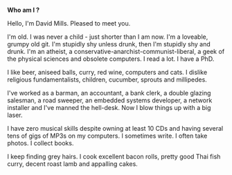 ''' Who am I ?'''

Hello, I'm David Mills. Pleased to meet you.

I'm old. I was never a child - just shorter than I am now. I'm a loveable, grumpy old git. I'm stupidly shy unless drunk, then I'm stupidly shy and drunk. I'm an atheist, a conservative-anarchist-communist-liberal, a geek of the physical sciences and obsolete computers. I read a lot. I have a PhD.

I like beer, aniseed balls, curry, red wine, computers and cats. I dislike religious fundamentalists, children, cucumber, sprouts and millipedes.

I've worked as a barman, an accountant, a bank clerk, a double glazing salesman, a road sweeper, an embedded systems developer, a network installer and I've manned the hell-desk. Now I blow things up with a big laser.

I have zero musical skills despite owning at least 10 CDs and having several tens of gigs of MP3s on my computers. I sometimes write. I often take photos. I collect books.

I keep finding grey hairs. I cook excellent bacon rolls, pretty good Thai fish curry, decent roast lamb and appalling cakes.
